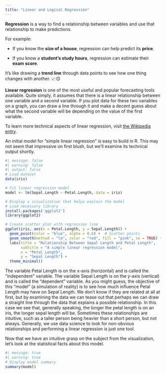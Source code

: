 ```yaml
---
title: "Linear and Logical Regression"
---
```


**Regression** is a way to find a relationship between variables and use that relationship to make predictions.

For example:

-   If you know the **size of a house**, regression can help predict its **price**.

-   If you know a **student’s study hours**, regression can estimate their **exam score**.

It’s like drawing a **trend line** through data points to see how one thing changes with another. 📈😊

**Linear regression** is one of the most useful and popular forecasting tools available. Quite simply, it assumes that there is a linear relationship between one variable and a second variable. If you plot data for these two variables on a graph, you can draw a line through it and make a decent guess about what the second variable will be depending on the value of the first variable.

To learn more technical aspects of linear regression, visit [the Wikipedia entry](https://en.wikipedia.org/wiki/Linear_regression){.uri}.

An initial model for "simple linear regression" is easy to build in R. This may not seem that impressive on first blush, but we'll examine its technical output shortly.

```r
#| message: false
#| warning: false
#| output: false
# Load dataset
data(iris)

# Fit linear regression model
model <- lm(Sepal.Length ~ Petal.Length, data = iris)
```

```r
# Display a visualization that helps explain the model
# Load necessary library
install.packages('ggplot2')
library(ggplot2)

# Create scatter plot with regression line
ggplot(iris, aes(x = Petal.Length, y = Sepal.Length)) +
  geom_point(color = "blue", alpha = 0.6) +  # Scatter points
  geom_smooth(method = "lm", color = "red", fill = "pink", se = TRUE) +  # Regression line
  labs(title = "Relationship Between Sepal Length and Petal Length",
       subtitle = "A simple linear regression model",
       x = "Petal Length",
       y = "Sepal Length") +
  theme_minimal()
```

The variable Petal Length is on the x-axis (horizontal) and is called the "independent" variable. The variable Sepal Length is on the y-axis (vertical) and is called the "dependent" variable. As you might guess, the objective of this "model" (a simulation of reality) is to see how much influence Petal Length may have on Sepal Length. We don't know if they are related at all at first, but by examining the data we can tease out that perhaps we can draw a straight line through the data that explains a possible relationship. In this case we see that, generally speaking, the longer the petal length is on an iris, the longer sepal length will be. Sometimes these relationships are intuitive, such as a taller person being heavier than a short person, but not always. Generally, we use data science to look for non-obvious relationships and performing a linear regression is just one tool.

Now that we have an intuitive grasp on the subject from the visualization, let's look at the statistical facts about this model.

```r
#| message: true
#| warning: true
# Display model summary
summary(model)
```
